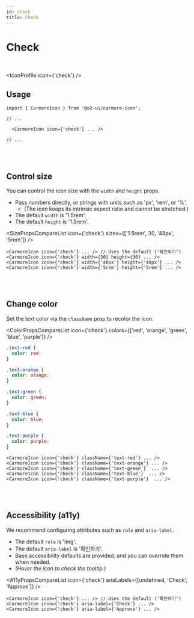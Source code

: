 ```yaml
---
id: check
title: Check
---
```




# Check

<br />

<IconProfile icon={'check'} />

## Usage

```tsx
import { CarmoreIcon } from '@o2-ui/carmore-icon';

// ...

  <CarmoreIcon icon={'check'} ... />

// ...
```

<br />
<br />

## Control size

You can control the icon size with the `width` and `height` props.

- Pass numbers directly, or strings with units such as 'px', 'rem', or '%'.
  - (The icon keeps its intrinsic aspect ratio and cannot be stretched.)
- The default `width` is '1.5rem'.
- The default `height` is '1.5rem'.

<SizePropsCompareList icon={'check'} sizes={['1.5rem', 30, '48px', '5rem']} />

```tsx
<CarmoreIcon icon={'check'} ... /> // Uses the default ('확인하기')
<CarmoreIcon icon={'check'} width={30} height={30} ... />
<CarmoreIcon icon={'check'} width={'48px'} height={'48px'} ... />
<CarmoreIcon icon={'check'} width={'5rem'} height={'5rem'} ... />
```

<br />
<br />

## Change color

Set the text color via the `className` prop to recolor the icon.

<ColorPropsCompareList icon={'check'} colors={['red', 'orange', 'green', 'blue', 'purple']} />

```css
.text-red {
  color: red;
}

.text-orange {
  color: orange;
}

.text-green {
  color: green;
}

.text-blue {
  color: blue;
}

.text-purple {
  color: purple;
}
```

```tsx
<CarmoreIcon icon={'check'} className={'text-red'} ... />
<CarmoreIcon icon={'check'} className={'text-orange'} ... />
<CarmoreIcon icon={'check'} className={'text-green'}  ... />
<CarmoreIcon icon={'check'} className={'text-blue'}  ... />
<CarmoreIcon icon={'check'} className={'text-purple'}  ... />
```

<br />
<br />

## Accessibility (a11y)

We recommend configuring attributes such as `role` and `aria-label`.

- The default `role` is 'img'.
- The default `aria-label` is '확인하기'.
- Base accessibility defaults are provided, and you can override them when needed.
- _(Hover the icon to check the tooltip.)_

<A11yPropsCompareList icon={'check'} ariaLabels={[undefined, 'Check', 'Approve']} />

```tsx
<CarmoreIcon icon={'check'} ... /> // Uses the default ('확인하기')
<CarmoreIcon icon={'check'} aria-label={'Check'} ... />
<CarmoreIcon icon={'check'} aria-label={'Approve'} ... />
```
